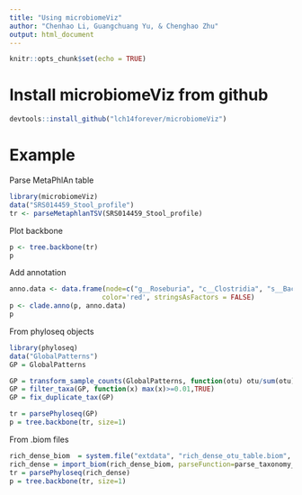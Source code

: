```yaml
---
title: "Using microbiomeViz"
author: "Chenhao Li, Guangchuang Yu, & Chenghao Zhu"
output: html_document
---
```


```r
knitr::opts_chunk$set(echo = TRUE)
```

# Install microbiomeViz from github
```r
devtools::install_github("lch14forever/microbiomeViz")
```

# Example

Parse MetaPhlAn table
```r
library(microbiomeViz)
data("SRS014459_Stool_profile")
tr <- parseMetaphlanTSV(SRS014459_Stool_profile)
```

Plot backbone
```r
p <- tree.backbone(tr)
p
```

Add annotation
```r
anno.data <- data.frame(node=c("g__Roseburia", "c__Clostridia", "s__Bacteroides_ovatus"),
                       color='red', stringsAsFactors = FALSE)
p <- clade.anno(p, anno.data)
p
```

From phyloseq objects
```r
library(phyloseq)
data("GlobalPatterns")
GP = GlobalPatterns

GP = transform_sample_counts(GlobalPatterns, function(otu) otu/sum(otu))
GP = filter_taxa(GP, function(x) max(x)>=0.01,TRUE)
GP = fix_duplicate_tax(GP)

tr = parsePhyloseq(GP)
p = tree.backbone(tr, size=1)
```

From .biom files
```r
rich_dense_biom  = system.file("extdata", "rich_dense_otu_table.biom",  package="phyloseq")
rich_dense = import_biom(rich_dense_biom, parseFunction=parse_taxonomy_greengenes)
tr = parsePhyloseq(rich_dense)
p = tree.backbone(tr, size=1)
```


